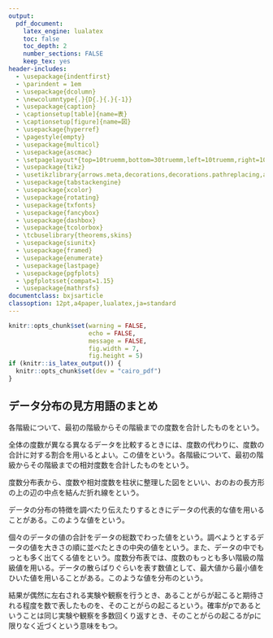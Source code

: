 ```yaml
---
output:
  pdf_document:
    latex_engine: lualatex
    toc: false
    toc_depth: 2
    number_sections: FALSE
    keep_tex: yes
header-includes:
  - \usepackage{indentfirst}
  - \parindent = 1em
  - \usepackage{dcolumn}
  - \newcolumntype{.}{D{.}{.}{-1}}
  - \usepackage{caption}
  - \captionsetup[table]{name=表}
  - \captionsetup[figure]{name=図}
  - \usepackage{hyperref}
  - \pagestyle{empty}
  - \usepackage{multicol}
  - \usepackage{ascmac}
  - \setpagelayout*{top=10truemm,bottom=30truemm,left=10truemm,right=10truemm}
  - \usepackage{tikz}
  - \usetikzlibrary{arrows.meta,decorations,decorations.pathreplacing,arrows,calc}
  - \usepackage{tabstackengine}
  - \usepackage{xcolor}
  - \usepackage{rotating}
  - \usepackage{txfonts}
  - \usepackage{fancybox}
  - \usepackage{dashbox}
  - \usepackage{tcolorbox}
  - \tcbuselibrary{theorems,skins}
  - \usepackage{siunitx}
  - \usepackage{framed}
  - \usepackage{enumerate}
  - \usepackage{lastpage}
  - \usepackage{pgfplots}
  - \pgfplotsset{compat=1.15}
  - \usepackage{mathrsfs}
documentclass: bxjsarticle
classoption: 12pt,a4paper,lualatex,ja=standard
---
```


```r
knitr::opts_chunk$set(warning = FALSE, 
                      echo = FALSE, 
                      message = FALSE,
                      fig.width = 7,
                      fig.height = 5)
if (knitr::is_latex_output()) {
  knitr::opts_chunk$set(dev = "cairo_pdf")
}
```

\renewcommand{\thefootnote}{}
\newcounter{kaunta}
\renewcommand{\thekaunta}{\arabic{kaunta}}
\newcommand{\kaunta}{\refstepcounter{kaunta}%
\thekaunta}
\def\question{\noindent\fbox{\large\makebox[1em]{\text{\kaunta}}} \hspace{1pt}}
\newcounter{skaunta}
\renewcommand{\theskaunta}{\arabic{skaunta}}
\newcommand{\skaunta}{\refstepcounter{skaunta}%
\theskaunta}
\def\squestion{(\text{\skaunta})\hspace{2.5pt}}
\newcommand{\maru}[1]{\raise0.2ex\hbox{\textcircled{\scriptsize{#1}}}}
\newcommand{\jsim}{\mathrel{\text{∽}}}
\newcommand{\jpara}{/\!/}

\newcounter{kcounter}
\setcounter{kcounter}{0}
\newcommand{\kana}{\refstepcounter{kcounter}\ifthenelse{\value{kcounter}=1}{ア}{\ifthenelse{\value{kcounter}=2}{イ}{\ifthenelse{\value{kcounter}=3}{ウ}{\ifthenelse{\value{kcounter}=4}{エ}{\ifthenelse{\value{kcounter}=5}{オ} {\ifthenelse{\value{kcounter}=6}{カ}{\ifthenelse{\value{kcounter}=7}{キ}{\ifthenelse{\value{kcounter}=8}{ク}{\ifthenelse{\value{kcounter}=9}{ケ}{\ifthenelse{\value{kcounter}=10}{コ}{\ifthenelse{\value{kcounter}=11}{サ}{\ifthenelse{\value{kcounter}=12}{シ}{\ifthenelse{\value{kcounter}=13}{ス}{\ifthenelse{\value{kcounter}=14}{セ}{\ifthenelse{\value{kcounter}=15}{ソ}{\ifthenelse{\value{kcounter}=16}{タ}{\ifthenelse{\value{kcounter}=17}{チ}{\ifthenelse{\value{kcounter}=18}{ツ}{\ifthenelse{\value{kcounter}=19}{テ}{\ifthenelse{\value{kcounter}=20}{ト}{\ifthenelse{\value{kcounter}=21}{ナ}{\ifthenelse{\value{kcounter}=22}{ニ}{\ifthenelse{\value{kcounter}=23}{ヌ}{\ifthenelse{\value{kcounter}=24}{ネ}{\ifthenelse{\value{kcounter}=25}{ノ}{\ifthenelse{\value{kcounter}=26}{ハ}{\ifthenelse{\value{kcounter}=27}{ヒ}{\ifthenelse{\value{kcounter}=28}{フ}{\ifthenelse{\value{kcounter}=29}{ヘ}{\ifthenelse{\value{kcounter}=30}{ホ}{\ifthenelse{\value{kcounter}=31}{マ}{\ifthenelse{\value{kcounter}=32}{ミ}{\ifthenelse{\value{kcounter}=33}{ム}{\ifthenelse{\value{kcounter}=34}{メ}{\ifthenelse{\value{kcounter}=35}{モ}{\ifthenelse{\value{kcounter}=36}{ヤ}{\ifthenelse{\value{kcounter}=37}{ユ}{\ifthenelse{\value{kcounter}=38}{ヨ}{\ifthenelse{\value{kcounter}=39}{ラ}{\ifthenelse{\value{kcounter}=40}{リ}{\ifthenelse{\value{kcounter}=41}{ル}{\ifthenelse{\value{kcounter}=42}{レ}{\ifthenelse{\value{kcounter}=43}{ロ}{\ifthenelse{\value{kcounter}=44}{ワ}{・}}}}}}}}}}}}}}}}}}}}}}}}}}}}}}}}}}}}}}}}}}}}}

\newcommand{\kuran}[1]{\framebox[1.5cm][c]{\maru{\kana}}}

\newcommand{\degre}{\ensuremath{^\circ}}

\newcommand{\myarc}[1]{
   \tikz [baseline = (N.base), every node/.style={}] {
      \node [inner sep = 0pt] (N) {$\mathrm{#1}$};
      \draw [line width = 0.4pt] plot [smooth, tension=1.3] coordinates {
         ($(N.north west) + (0.1ex,0)$)
         ($(N.north)      + (0,0.5ex)$)
         ($(N.north east) + (0,0)$)
      };
   }
}

\makeatletter
\newenvironment{figurehere}{\def\@captype{figure}}{}
\makeatother

\newcommand{\goku}[1]{\fbox{\phantom{\text{#1}} \quad}}

## データ分布の見方用語のまとめ

各階級について、最初の階級からその階級までの度数を合計したものを\goku{累積度数}という。

全体の度数が異なる異なるデータを比較するときには、度数の代わりに、度数の合計に対する割合を用いるとよい。この値を\goku{相対度数}という。各階級について、最初の階級からその階級までの相対度数を合計したものを\goku{累積相対度数}という。

度数分布表から、度数や相対度数を柱状に整理した図を\goku{ヒストグラム}といい、おのおの長方形の上の辺の中点を結んだ折れ線を\goku{度数折れ線}という。

データの分布の特徴を調べたり伝えたりするときにデータの代表的な値を用いることがある。このような値を\goku{代表値}という。

個々のデータの値の合計をデータの総数でわった値を\goku{平均値}という。調べようとするデータの値を大きさの順に並べたときの中央の値を\goku{中央値}という。また、データの中でもっとも多く出てくる値を\goku{最瀕値}という。度数分布表では、度数のもっとも多い階級の階級値を用いる。データの散らばりぐらいを表す数値として、最大値から最小値をひいた値を用いることがある。このような値を分布の\goku{範囲}という。

結果が偶然に左右される実験や観察を行うとき、あることがらが起こると期待される程度を数で表したものを、そのことがらの起こる\goku{確率}という。確率が$p$であるということは同じ実験や観察を多数回くり返すとき、そのことがらの起こる\goku{相対度数}が$p$に限りなく近づくという意味をもつ。

















































